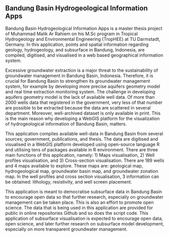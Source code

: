 ## Bandung Basin Hydrogeological Information Apps

Bandung Basin Hydrogeological Information Apps is a master thesis project of Muhammad Malik Ar Rahiem on his M.Sc program in Tropical Hydrogeology and Environmental Engineering (TropHEE) at TU Darmstadt, Germany. In this application, points and spatial information regarding geology, hydrogeology, and subsurface in Bandung, Indonesia, are compiled, digitised, and visualised in a web based geographical information system.

Excessive groundwater extraction is a major threat to the sustainability of groundwater management in Bandung Basin, Indonesia. Therefore, it is crucial for Bandung Basin to strengthen its groundwater management system, for example by developing more precise aquifers geometry model and real time extraction monitoring system. The challenge in developing aquifers geometry model is the lack of available well data. Of more than 2000 wells data that registered in the government, very less of that number are possible to be extracted because the data are scattered in several department. Moreover, well-archived dataset is only available in print. This is the main reason why developing a WebGIS platform for the visualization of hydrogeological information of Bandung Basin, matters.

This application compiles available well-data in Bandung Basin from several sources; government, publications, and thesis. The data are digitised and visualised in a WebGIS platform developed using open-source language R and utilising tens of packages available in R environment. There are three main functions of this application, namely: 1) Maps visualisation, 2) Well profiles visualisation, and 3) Cross-section visualisation. There are 189 wells and 4 maps available to explore. These maps are: geological map, hydrogeological map, groundwater basin map, and groundwater zonation map. In the well profiles and cross section visualisation, 3 information can be obtained: lithology, resistivity, and well screen placement. 

This application is meant to democratise subsurface data in Bandung Basin to encourage open data so that further research, especially on groundwater management can be taken place. This is also an effort to promote open science. The data that is being used in this application are provided for public in online repositories Github and so does the script code. This application of subsurface visualisation is expected to encourage open data, open science, and later further research on subsurface model development, especially on more transparent groundwater management.

